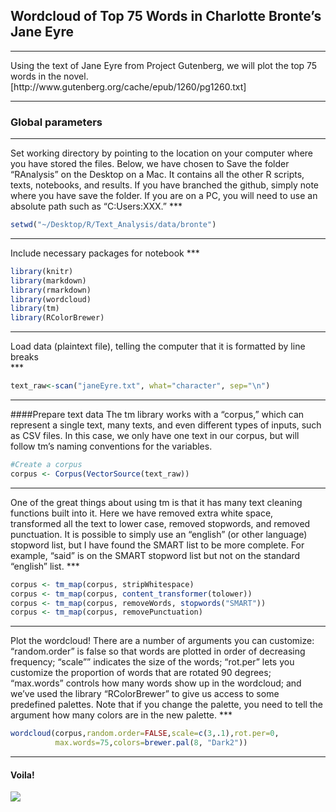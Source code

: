 ## Wordcloud of Top 75 Words in Charlotte Bronte's Jane Eyre
***
Using the text of Jane Eyre from Project Gutenberg, we will plot the top 75 words in the novel. [http://www.gutenberg.org/cache/epub/1260/pg1260.txt]

***

### Global parameters 
***
Set working directory by pointing to the location on your computer where you have stored the files. Below, we have chosen to Save the folder "RAnalysis" on the Desktop on a Mac. It contains all the other R scripts, texts, notebooks, and results. If you have branched the github, simply note where you have save the folder. If you are on a PC, you will need to use an absolute path such as "C:Users:XXX."
***
```r
setwd("~/Desktop/R/Text_Analysis/data/bronte")
```

***
Include necessary packages for notebook
***
```r
library(knitr)
library(markdown)
library(rmarkdown)
library(wordcloud)
library(tm)
library(RColorBrewer)
```

***
Load data (plaintext file), telling the computer that it is formatted by line breaks  
***
```r
text_raw<-scan("janeEyre.txt", what="character", sep="\n")
```

***   
####Prepare text data
The tm library works with a "corpus," which can represent a single text, many texts, and even different types of inputs, such as CSV files. In this case, we only have one text in our corpus, but will follow tm's naming conventions for the variables.
```r
#Create a corpus 
corpus <- Corpus(VectorSource(text_raw))
```

***
One of the great things about using tm is that it has many text cleaning functions built into it. Here we have removed extra white space, transformed all the text to lower case, removed stopwords, and removed punctuation. It is possible to simply use an "english" (or other language) stopword list, but I have found the SMART list to be more complete. For example, "said" is on the SMART stopword list but not on the standard "english" list. 
***
```r
corpus <- tm_map(corpus, stripWhitespace)
corpus <- tm_map(corpus, content_transformer(tolower))
corpus <- tm_map(corpus, removeWords, stopwords("SMART"))
corpus <- tm_map(corpus, removePunctuation)
```

***
Plot the wordcloud! There are a number of arguments you can customize: "random.order" is false so that words are plotted in order of decreasing frequency; "scale"" indicates the size of the words; "rot.per" lets you customize the proportion of words that are rotated 90 degrees; "max.words" controls how many words show up in the wordcloud; and we've used the library "RColorBrewer" to give us access to some predefined palettes. Note that if you change the palette, you need to tell the argument how many colors are in the new palette. 
***
```r
wordcloud(corpus,random.order=FALSE,scale=c(3,.1),rot.per=0,
          max.words=75,colors=brewer.pal(8, "Dark2"))
```

***

#### Voila!

![](images/wordcloudJaneEyre.png) 

